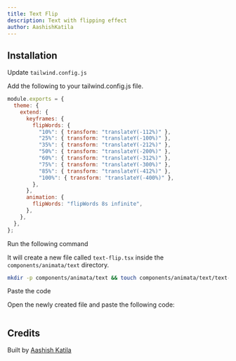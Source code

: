 ```yaml
---
title: Text Flip
description: Text with flipping effect
author: AashishKatila
---
```


<ComponentPreview name="text-text-flip--docs" />

## Installation

<Steps>

<Step>Update `tailwind.config.js`</Step>

Add the following to your tailwind.config.js file.

```js
module.exports = {
  theme: {
    extend: {
      keyframes: {
        flipWords: {
          "10%": { transform: "translateY(-112%)" },
          "25%": { transform: "translateY(-100%)" },
          "35%": { transform: "translateY(-212%)" },
          "50%": { transform: "translateY(-200%)" },
          "60%": { transform: "translateY(-312%)" },
          "75%": { transform: "translateY(-300%)" },
          "85%": { transform: "translateY(-412%)" },
          "100%": { transform: "translateY(-400%)" },
        },
      },
      animation: {
        flipWords: "flipWords 8s infinite",
      },
    },
  },
};
```

<Step>Run the following command</Step>

It will create a new file called `text-flip.tsx` inside the `components/animata/text` directory.

```bash
mkdir -p components/animata/text && touch components/animata/text/text-flip.tsx
```

<Step>Paste the code</Step>

Open the newly created file and paste the following code:

```jsx file=<rootDir>/animata/text/text-flip.tsx

```

</Steps>

## Credits

Built by [Aashish Katila](https://github.com/AashishKatila)
